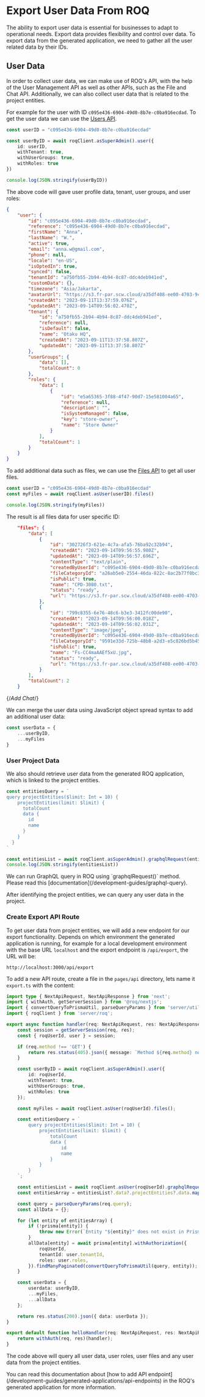 
# Export User Data From ROQ

The ability to export user data is essential for businesses to adapt to operational needs. Export data provides flexibility and control over data. To export data from the generated application, we need to gather all the user related data by their IDs.

## User Data

In order to collect user data, we can make use of ROQ's API, with the help of the User Management API as well as other APIs, such as the File and Chat API. Additionally, we can also collect user data that is related to the project entities.

For example for the user with ID `c095e436-6904-49d0-8b7e-c0ba916ecdad`. To get the user data we can use the [Users API](/user-management/api).

```ts
const userID = "c095e436-6904-49d0-8b7e-c0ba916ecdad"

const userByID = await roqClient.asSuperAdmin().user({
	id: userID,
	withTenant: true,
	withUserGroups: true,
	withRoles: true
})

console.log(JSON.stringify(userByID))
```
The above code will gave user profile data, tenant, user groups, and user roles:

```json
{
	"user": {
		"id": "c095e436-6904-49d0-8b7e-c0ba916ecdad",
		"reference": "c095e436-6904-49d0-8b7e-c0ba916ecdad",
		"firstName": "Anna",
		"lastName": "W.",
		"active": true,
		"email": "anna.w@gmail.com",
		"phone": null,
		"locale": "en-US",
		"isOptedIn": true,
		"synced": false,
		"tenantId": "a750fb55-2b94-4b94-8c87-ddc4deb941ed",
		"customData": {},
		"timezone": "Asia/Jakarta",
		"avatarUrl": "https://s3.fr-par.scw.cloud/a35df408-ee00-4703-9c81-80b5d44a0208-environment-bucket/Fs-CC4maAAEf5xU.jpg",
		"createdAt": "2023-09-11T13:37:59.076Z",
		"updatedAt": "2023-09-14T09:56:02.470Z",
		"tenant": {
			"id": "a750fb55-2b94-4b94-8c87-ddc4deb941ed",
			"reference": null,
			"isDefault": false,
			"name": "Otaku HQ",
			"createdAt": "2023-09-11T13:37:58.807Z",
			"updatedAt": "2023-09-11T13:37:58.807Z"
		},
		"userGroups": {
			"data": [],
			"totalCount": 0
		},
		"roles": {
			"data": [
				{
					"id": "e5a65365-3f88-4f47-90d7-15e581004a65",
					"reference": null,
					"description": "",
					"isSystemManaged": false,
					"key": "store-owner",
					"name": "Store Owner"
				}
 			],
			"totalCount": 1
		}
	}
}
```

To add additional data such as files, we can use the [Files API](/files/api) to get all user files. 

```ts
const userID = "c095e436-6904-49d0-8b7e-c0ba916ecdad"
const myFiles = await roqClient.asUser(userID).files()

console.log(JSON.stringify(myFiles))
```

The result is all files data for user specific ID:

```json
	"files": {
		"data": [
			{
				"id": "302726f3-621e-4c7a-afa5-76ba92c32b94",
				"createdAt": "2023-09-14T09:56:55.980Z",
				"updatedAt": "2023-09-14T09:56:57.696Z",
				"contentType": "text/plain",
				"createdByUserId": "c095e436-6904-49d0-8b7e-c0ba916ecdad",
				"fileCategoryId": "a26ab5e0-2554-46da-822c-8ac2b77f0bc3",
				"isPublic": true,
				"name": "CPD-3080.txt",
				"status": "ready",
				"url": "https://s3.fr-par.scw.cloud/a35df408-ee00-4703-9c81-80b5d44a0208-environment-bucket/CPD-3080.txt"
			},
			{
				"id": "799c8355-6e76-48c6-b3e3-3412fc00de90",
				"createdAt": "2023-09-14T09:56:00.018Z",
				"updatedAt": "2023-09-14T09:56:02.031Z",
				"contentType": "image/jpeg",
				"createdByUserId": "c095e436-6904-49d0-8b7e-c0ba916ecdad",
				"fileCategoryId": "9591e33d-725b-48b8-a2d3-e5c826bd5b45",
				"isPublic": true,
				"name": "Fs-CC4maAAEf5xU.jpg",
				"status": "ready",
				"url": "https://s3.fr-par.scw.cloud/a35df408-ee00-4703-9c81-80b5d44a0208-environment-bucket/Fs-CC4maAAEf5xU.jpg"
			}
		],
		"totalCount": 2
	}
```

{/*Add Chat*/}

We can merge the user data using JavaScript object spread syntax to add an additional user data:

```ts
const userData = {
	...userByID,
	...myFiles
}
```

### User Project Data

We also should retrieve user data from the generated ROQ application, which is linked to the project entities. 

```ts
const entitiesQuery = `
query projectEntities($limit: Int = 10) {
	projectEntities(limit: $limit) {
	  totalCount
	  data {
		id
		name
	  }
	}
  }  
`

const entitiesList = await roqClient.asSuperAdmin().graphqlRequest(entitiesQuery)
console.log(JSON.stringify(entitiesList))
```

<Callout type="info">
We can run GraphQL query in ROQ using `graphqlRequest()` method. Please read this [documentation](/development-guides/graphql-query).
</Callout>

After identifying the project entities, we can query any user data in the project.

### Create Export API Route

To get user data from project entities, we will add a new endpoint for our export functionality. Depends on which environment the generated application is running, for example for a local development environment with the base URL `localhost` and the export endpoint is `/api/export`, the URL will be:

```shell
http://localhost:3000/api/export
```
To add a new API route, create a file in the `pages/api` directory, lets name it `export.ts` with the content:

```ts
import type { NextApiRequest, NextApiResponse } from 'next';
import { withAuth, getServerSession } from '@roq/nextjs';
import { convertQueryToPrismaUtil, parseQueryParams } from 'server/utils';
import { roqClient } from 'server/roq';

export async function handler(req: NextApiRequest, res: NextApiResponse) {
	const session = getServerSession(req, res);
	const { roqUserId, user } = session;

	if (req.method !== 'GET') {
		return res.status(405).json({ message: `Method ${req.method} not allowed` });
	}

	const userByID = await roqClient.asSuperAdmin().user({
		id: roqUserId,
		withTenant: true,
		withUserGroups: true,
		withRoles: true
	});

	const myFiles = await roqClient.asUser(roqUserId).files();

	const entitiesQuery = `
		query projectEntities($limit: Int = 10) {
			projectEntities(limit: $limit) {
				totalCount
				data {
					id
					name
				}
			}
		}
	`;

	const entitiesList = await roqClient.asUser(roqUserId).graphqlRequest(entitiesQuery);
	const entitiesArray = entitiesList?.data?.projectEntities?.data.map(item => item.name) || [];

	const query = parseQueryParams(req.query);
	const allData = {};

	for (let entity of entitiesArray) {
		if (!prisma[entity]) {
			throw new Error(`Entity "${entity}" does not exist in Prisma client.`);
		}
		allData[entity] = await prisma[entity].withAuthorization({
			roqUserId,
			tenantId: user.tenantId,
			roles: user.roles,
		}).findManyPaginated(convertQueryToPrismaUtil(query, entity));
	}

	const userData = {
		userdata: userByID,
		...myFiles,
		...allData
	};

	return res.status(200).json({ data: userData });
}

export default function helloHandler(req: NextApiRequest, res: NextApiResponse) {
	return withAuth(req, res)(handler);
}
```

The code above will query all user data, user roles, user files and any user data from the project entities.


<Callout type="info">
You can read this documentation about [how to add API endpoint](/development-guides/generated-applications/api-endpoints) in the ROQ's generated application for more information.
</Callout>
